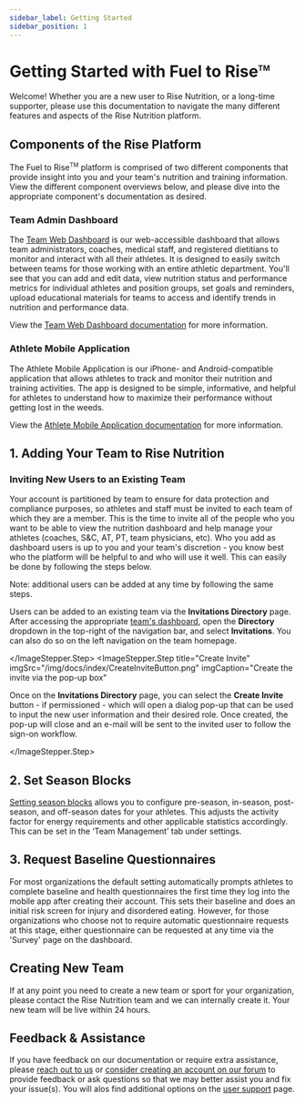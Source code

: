 ```yaml
---
sidebar_label: Getting Started
sidebar_position: 1
---
```



# Getting Started with Fuel to Rise<sup><font size="2">TM</font></sup>

Welcome! Whether you are a new user to Rise Nutrition, or a long-time supporter, please use this
documentation to navigate the many different features and aspects of the Rise Nutrition platform.

## Components of the Rise Platform

The Fuel to Rise<sup><font size="1">TM</font></sup> platform is comprised of two different components that
provide insight into you and your team's nutrition and training information.
View the different component overviews below, and please dive into the appropriate component's
documentation as desired.

### Team Admin Dashboard

The [Team Web Dashboard](https://app.risenutrition.org/) is our web-accessible dashboard that allows team administrators, coaches, medical staff, and registered dietitians to monitor and interact with all their athletes. It is designed to easily switch between teams for those working with an entire athletic department. You'll see that you can add and edit data, view nutrition status and performance metrics for individual athletes and position groups, set goals and reminders, upload educational materials for teams to access and identify trends in nutrition and performance data.

View the [Team Web Dashboard documentation][dashboard] for more information.

### Athlete Mobile Application

The Athlete Mobile Application is our iPhone- and Android-compatible application that
allows athletes to track and monitor their nutrition and training activities. The app is designed to
be simple, informative, and helpful for athletes to understand how to maximize their performance
without getting lost in the weeds.

View the [Athlete Mobile Application documentation][mobile] for more information.

## 1. Adding Your Team to Rise Nutrition


### Inviting New Users to an Existing Team

Your account is partitioned by team to ensure for data protection and compliance purposes, so athletes and staff must be invited to each team of which they are a member. This is the time to invite all of the people who you want to be able to view the nutrition dashboard and help manage your athletes (coaches, S&C, AT, PT, team physicians, etc). Who you add as dashboard users is up to you and your team's discretion - you know best who the platform will be helpful to and who will use it well. This can easily be done by following the steps below. 

Note: additional users can be added at any time by following the same steps. 

<ImageStepper>
  <ImageStepper.Step
    title="Navigate to Page"
    imgSrc="/img/docs/index/InvitationsDirectoryDropdown.png"
    imgCaption="Navigate to the Invitations Directory page"
  >

Users can be added to an existing team via the **Invitations Directory** page. After accessing
the appropriate [team's dashboard][dashboard], open the **Directory** dropdown in the top-right of the
navigation bar, and select **Invitations**. You can also do so on the left navigation on the team homepage. 

  </ImageStepper.Step>
  <ImageStepper.Step
    title="Create Invite"
    imgSrc="/img/docs/index/CreateInviteButton.png"
    imgCaption="Create the invite via the pop-up box"
  >

Once on the **Invitations Directory** page, you can select the **Create Invite** button - 
if permissioned - which will open a dialog pop-up that can be used to input the new user
information and their desired role. Once created, the pop-up will close and an e-mail will
be sent to the invited user to follow the sign-on workflow.


  </ImageStepper.Step>
</ImageStepper>

## 2. Set Season Blocks
[Setting season blocks][season] allows you to configure pre-season, in-season, post-season, and off-season dates for your athletes. This adjusts the activity factor for energy requirements and other applicable statistics accordingly. This can be set in the ‘Team Management’ tab under settings.

## 3. Request Baseline Questionnaires
For most organizations the default setting automatically prompts athletes to complete baseline and health questionnaires the first time they log into the mobile app after creating their account. This sets their baseline and does an initial risk screen for injury and disordered eating. However, for those organizations who choose not to require automatic questionnaire requests at this stage, either questionnaire can be requested at any time via the 'Survey' page on the dashboard. 

## Creating New Team
If at any point you need to create a new team or sport for your organization, please contact the Rise Nutrition team and we can internally create it. Your new team will be live within 24 hours. 

## Feedback & Assistance

If you have feedback on our documentation or require extra assistance, please [reach out to us][contact] or
[consider creating an account on our forum][forum] to provide feedback or ask questions so that we may better assist you and fix your issue(s). You will alos find additional options on the [user support][support] page. 



[beta]: https://en.wikipedia.org/wiki/Software_release_life_cycle#Beta
[contact]: https://risenutrition.org/contact
[dashboard]: /docs/dashboard
[forum]: https://forum.risenutrition.org
[mobile]: /docs/mobile
[support]: /docs/support
[season]: docs/dashboard/season-blocks


